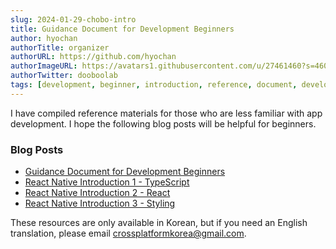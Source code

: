 ```yaml
---
slug: 2024-01-29-chobo-intro
title: Guidance Document for Development Beginners
author: hyochan
authorTitle: organizer
authorURL: https://github.com/hyochan
authorImageURL: https://avatars1.githubusercontent.com/u/27461460?s=460&u=b5860875e26d33fd70fd210f4ea74f81cdf9d99b&v=4
authorTwitter: dooboolab
tags: [development, beginner, introduction, reference, document, developer, programmer, programming]
---
```



I have compiled reference materials for those who are less familiar with app development. I hope the following blog posts will be helpful for beginners.

### Blog Posts
- [Guidance Document for Development Beginners](https://medium.com/crossplatformkorea/%EC%95%B1-%EA%B0%9C%EB%B0%9C-%EC%9E%85%EB%AC%B8%EC%9A%A9-%EB%AC%B8%ED%97%8C-e676bfb2f998)
- [React Native Introduction 1 - TypeScript](https://medium.com/crossplatformkorea/%EB%A6%AC%EC%95%A1%ED%8A%B8%EB%84%A4%EC%9D%B4%ED%8B%B0%EB%B8%8C-%EC%9E%85%EB%AC%B8-1-%ED%83%80%EC%9E%85%EC%8A%A4%ED%81%AC%EB%A6%BD%ED%8A%B8-baf69e8e663f)
- [React Native Introduction 2 - React](https://dooboolab.medium.com/%EB%A6%AC%EC%95%A1%ED%8A%B8%EB%84%A4%EC%9D%B4%ED%8B%B0%EB%B8%8C-%EC%9E%85%EB%AC%B8-2-%EB%A6%AC%EC%95%A1%ED%8A%B8-props%EC%99%80-state-72c7f40df31a)
- [React Native Introduction 3 - Styling](https://medium.com/@dooboolab/%EB%A6%AC%EC%95%A1%ED%8A%B8%EB%84%A4%EC%9D%B4%ED%8B%B0%EB%B8%8C-%EC%9E%85%EB%AC%B8-3-%EC%8A%A4%ED%83%80%EC%9D%BC-fadc96b79b94)

These resources are only available in Korean, but if you need an English translation, please email crossplatformkorea@gmail.com.

<AdFitMobileBanner
  unit="DAN-mhiKCkCNnnFtwxGh"
  className="adfit-middle-mobile-2024-01-29-chobo-intro"
/>